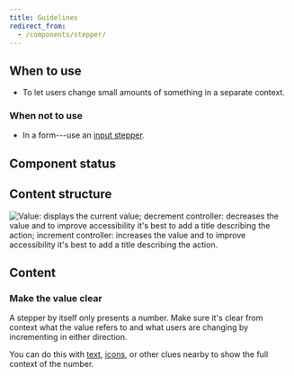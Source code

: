 ```yaml
---
title: Guidelines
redirect_from:
  - /components/stepper/
---
```



<ReactExample exampleId="Stepper-default" />

## When to use

- To let users change small amounts of something in a separate context.

### When not to use

- In a form---use an [input stepper](/components/input/inputstepper/).

## Component status

<ComponentStatus component="Stepper" />

## Content structure

![Value: displays the current value; decrement controller: decreases the value and to improve accessibility it's best to add a title describing the action; increment controller: increases the value and to improve accessibility it's best to add a title describing the action.](fileId:4QJZqvBvRrLu6t9mwObCkA;nodeId:194%3A0)

## Content

### Make the value clear

A stepper by itself only presents a number.
Make sure it's clear from context what the value refers to
and what users are changing by incrementing in either direction.

You can do this with [text](/components/text/text/), [icons](/components/visuals/icon/),
or other clues nearby to show the full context of the number.

<StepperTitlesSnippet />
